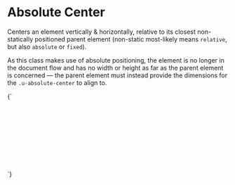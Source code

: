
<Meta title="Layout/Absolute center" />

# Absolute Center

Centers an element vertically & horizontally, relative to its closest non-statically positioned parent element (non-static most-likely means `relative`, but also `absolute` or `fixed`).

As this class makes use of absolute positioning, the element is no longer in the document flow and has no width or height as far as the parent element is concerned — the parent element must instead provide the dimensions for the `.u-absolute-center` to align to.

<Canvas>
  <Story name="Absolute center">
    {`
      <div class="u-bg--brand-2" style="min-height: 10rem; position: relative">
        <div class="u-absolute-center">This element is exactly centered within the parent element</div>
      </div>
    `}
  </Story>
</Canvas>


